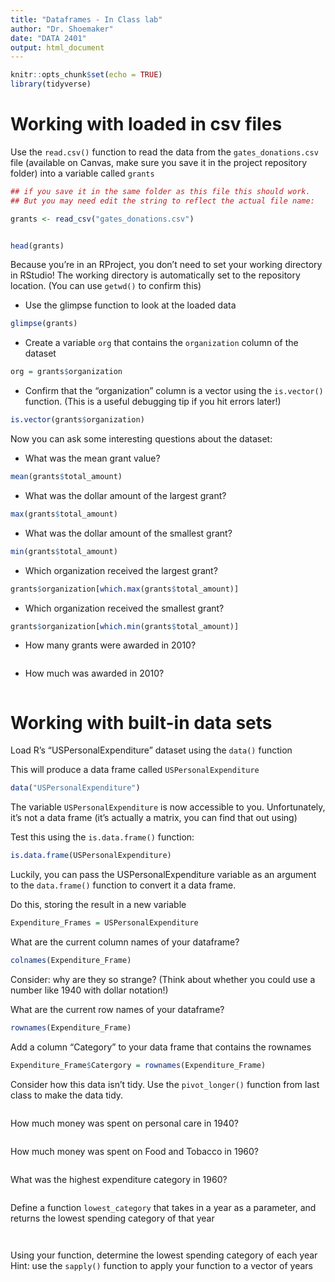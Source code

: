 ```yaml
---
title: "Dataframes - In Class lab"
author: "Dr. Shoemaker"
date: "DATA 2401"
output: html_document
---
```


```r
knitr::opts_chunk$set(echo = TRUE)
library(tidyverse)
```

# Working with loaded in csv files


Use the `read.csv()` function to read the data from the `gates_donations.csv` file (available on Canvas, make sure you save it in the project repository folder) into a variable called `grants` 

```r
## if you save it in the same folder as this file this should work. 
## But you may need edit the string to reflect the actual file name: 

grants <- read_csv("gates_donations.csv")


head(grants)
```

Because you're in an RProject, you don't need to set your working directory in RStudio! The working directory is automatically set to the repository location. (You can use `getwd()` to confirm this)

- Use the glimpse function to look at the loaded data

```r
glimpse(grants)

```


- Create a variable `org` that contains the `organization` column of the dataset

```r
org = grants$organization

```


- Confirm that the "organization" column is a vector using the `is.vector()` function. (This is a useful debugging tip if you hit errors later!)

```r
is.vector(grants$organization)

```


Now you can ask some interesting questions about the dataset:

- What was the mean grant value?

```r
mean(grants$total_amount)
```


- What was the dollar amount of the largest grant?

```r
max(grants$total_amount)
```


- What was the dollar amount of the smallest grant?

```r
min(grants$total_amount)
```


- Which organization received the largest grant?

```r
grants$organization[which.max(grants$total_amount)]

```


- Which organization received the smallest grant?

```r
grants$organization[which.min(grants$total_amount)]
```

- How many grants were awarded in 2010?

```r

```

- How much was awarded in 2010? 

```r

```


# Working with built-in data sets

Load R's "USPersonalExpenditure" dataset using the `data()` function

This will produce a data frame called `USPersonalExpenditure`
```r
data("USPersonalExpenditure")
```

The variable `USPersonalExpenditure` is now accessible to you. Unfortunately, it's not a data frame (it's actually a matrix, you can find that out using) 

Test this using the `is.data.frame()` function:

```r
is.data.frame(USPersonalExpenditure)
```

Luckily, you can pass the USPersonalExpenditure variable as an argument to the `data.frame()` function to convert it a data frame.

Do this, storing the result in a new variable

```r
Expenditure_Frames = USPersonalExpenditure
```


What are the current column names of your dataframe?
```r
colnames(Expenditure_Frame)
```


Consider: why are they so strange? (Think about whether you could use a number like 1940 with dollar notation!)

What are the current row names of your dataframe?
```r
rownames(Expenditure_Frame)
```


Add a column "Category" to your data frame that contains the rownames

```r
Expenditure_Frame$Catergory = rownames(Expenditure_Frame)
```

Consider how this data isn't tidy. Use the `pivot_longer()` function from last class to make the data tidy. 

```r

```


How much money was spent on personal care in 1940?
```r

```


How much money was spent on Food and Tobacco in 1960?
```r


```


What was the highest expenditure category in 1960?
```r


```


Define a function `lowest_category` that takes in a year as a parameter, and returns the lowest spending category of that year
```r



```

```r

```


Using your function, determine the lowest spending category of each year
Hint: use the `sapply()` function to apply your function to a vector of years

```r

```
